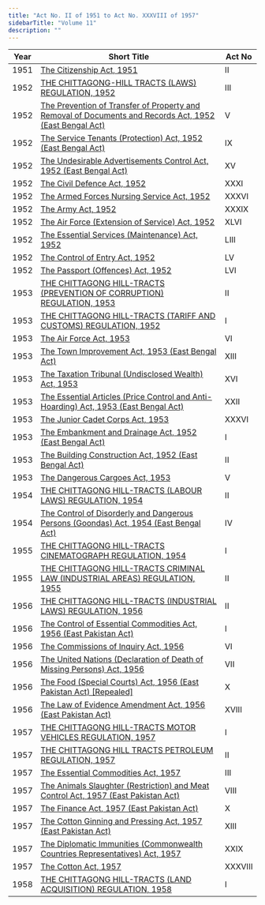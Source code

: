 ```yaml
---
title: "Act No. II of 1951 to Act No. XXXVIII of 1957"
sidebarTitle: "Volume 11"
description: ""
---
```


| Year | Short Title | Act No |
|------|-------------|--------|
| 1951 | [The Citizenship Act, 1951](/laws/volume-11/act-242) | II |
| 1952 | [THE CHITTAGONG-HILL TRACTS (LAWS) REGULATION, 1952](/laws/volume-11/act-1342) | III |
| 1952 | [The Prevention of Transfer of Property and Removal of Documents and Records Act, 1952 (East Bengal Act)](/laws/volume-11/act-243) | V |
| 1952 | [The Service Tenants (Protection) Act, 1952 (East Bengal Act)](/laws/volume-11/act-244) | IX |
| 1952 | [The Undesirable Advertisements Control Act, 1952 (East Bengal Act)](/laws/volume-11/act-245) | XV |
| 1952 | [The Civil Defence Act, 1952](/laws/volume-11/act-246) | XXXI |
| 1952 | [The Armed Forces Nursing Service Act, 1952](/laws/volume-11/act-247) | XXXVI |
| 1952 | [The Army Act, 1952](/laws/volume-11/act-248) | XXXIX |
| 1952 | [The Air Force (Extension of Service) Act, 1952](/laws/volume-11/act-249) | XLVI |
| 1952 | [The Essential Services (Maintenance) Act, 1952](/laws/volume-11/act-250) | LIII |
| 1952 | [The Control of Entry Act, 1952](/laws/volume-11/act-251) | LV |
| 1952 | [The Passport (Offences) Act, 1952](/laws/volume-11/act-252) | LVI |
| 1953 | [THE CHITTAGONG HILL-TRACTS (PREVENTION OF CORRUPTION) REGULATION, 1953](/laws/volume-11/act-1340) | II |
| 1953 | [THE CHITTAGONG HILL-TRACTS (TARIFF AND CUSTOMS) REGULATION, 1952](/laws/volume-11/act-1356) | I |
| 1953 | [The Air Force Act, 1953](/laws/volume-11/act-256) | VI |
| 1953 | [The Town Improvement Act, 1953 (East Bengal Act)](/laws/volume-11/act-257) | XIII |
| 1953 | [The Taxation Tribunal (Undisclosed Wealth) Act, 1953](/laws/volume-11/act-258) | XVI |
| 1953 | [The Essential Articles (Price Control and Anti-Hoarding) Act, 1953 (East Bengal Act)](/laws/volume-11/act-259) | XXII |
| 1953 | [The Junior Cadet Corps Act, 1953](/laws/volume-11/act-260) | XXXVI |
| 1953 | [The Embankment and Drainage Act, 1952 (East Bengal Act)](/laws/volume-11/act-253) | I |
| 1953 | [The Building Construction Act, 1952 (East Bengal Act)](/laws/volume-11/act-254) | II |
| 1953 | [The Dangerous Cargoes Act, 1953](/laws/volume-11/act-255) | V |
| 1954 | [THE CHITTAGONG HILL-TRACTS (LABOUR LAWS) REGULATION, 1954](/laws/volume-11/act-1357) | II |
| 1954 | [The Control of Disorderly and Dangerous Persons (Goondas) Act, 1954 (East Bengal Act)](/laws/volume-11/act-261) | IV |
| 1955 | [THE CHITTAGONG HILL-TRACTS CINEMATOGRAPH REGULATION, 1954](/laws/volume-11/act-1358) | I |
| 1955 | [THE CHITTAGONG HILL-TRACTS CRIMINAL LAW (INDUSTRIAL AREAS) REGULATION, 1955](/laws/volume-11/act-1359) | II |
| 1956 | [THE CHITTAGONG HILL-TRACTS (INDUSTRIAL LAWS) REGULATION, 1956](/laws/volume-11/act-1360) | II |
| 1956 | [The Control of Essential Commodities Act, 1956 (East Pakistan Act)](/laws/volume-11/act-262) | I |
| 1956 | [The Commissions of Inquiry Act, 1956](/laws/volume-11/act-263) | VI |
| 1956 | [The United Nations (Declaration of Death of Missing Persons) Act, 1956](/laws/volume-11/act-264) | VII |
| 1956 | [The Food (Special Courts) Act, 1956 (East Pakistan Act) [Repealed]](/laws/volume-11/act-265) | X |
| 1956 | [The Law of Evidence Amendment Act, 1956 (East Pakistan Act)](/laws/volume-11/act-266) | XVIII |
| 1957 | [THE CHITTAGONG HILL-TRACTS MOTOR VEHICLES REGULATION, 1957](/laws/volume-11/act-1361) | I |
| 1957 | [THE CHITTAGONG HILL TRACTS PETROLEUM REGULATION, 1957](/laws/volume-11/act-1362) | II |
| 1957 | [The Essential Commodities Act, 1957](/laws/volume-11/act-267) | III |
| 1957 | [The Animals Slaughter (Restriction) and Meat Control Act, 1957 (East Pakistan Act)](/laws/volume-11/act-268) | VIII |
| 1957 | [The Finance Act, 1957 (East Pakistan Act)](/laws/volume-11/act-269) | X |
| 1957 | [The Cotton Ginning and Pressing Act, 1957 (East Pakistan Act)](/laws/volume-11/act-270) | XIII |
| 1957 | [The Diplomatic Immunities (Commonwealth Countries Representatives) Act, 1957](/laws/volume-11/act-271) | XXIX |
| 1957 | [The Cotton Act, 1957](/laws/volume-11/act-272) | XXXVIII |
| 1958 | [THE CHITTAGONG HILL-TRACTS (LAND ACQUISITION) REGULATION, 1958](/laws/volume-11/act-1363) | I |
